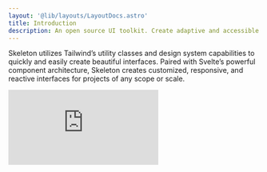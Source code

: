 ```yaml
---
layout: '@lib/layouts/LayoutDocs.astro'
title: Introduction
description: An open source UI toolkit. Create adaptive and accessible design systems for your web apps.
---
```



Skeleton utilizes Tailwind’s utility classes and design system capabilities to quickly and easily create beautiful interfaces. Paired with Svelte’s powerful component architecture, Skeleton creates customized, responsive, and reactive interfaces for projects of any scope or scale.

<iframe
    class="w-full aspect-video rounded-container overflow-hidden"
    src="https://www.youtube.com/embed/tHzVyChDuyo"
    title="YouTube video player"
    frameborder="0"
    allow="accelerometer; autoplay; clipboard-write; encrypted-media; gyroscope; picture-in-picture"
    allowfullscreen
/>

## Our Vision

Skeleton aims to provide a seamless user experience by creating intelligent and adaptive UI elements that automatically conform to the unique aesthetic of your application. It leverages native browser APIs and form elements, while also incorporating powerful components that follow WAI-ARIA guidelines for accessibility, empowering developers to create user-centric web applications with ease.

We're huge fans of Svelte and wish to contribute to this amazing ecosystem. We believe this only happens through contributions of high quality open source projects our own. Created by the community, for the community.

Finally, we aim for inclusion, whether you're a contributor to the project, a consumer, or the end user. The Skeleton core team is not a faceless corporate entity, but rather a small group of individuals motivated to make accessible UI with great UX (user experience) and DX (developer experience) for all.

## Benefits

### Free and Open Source

Skeleton is available as [free and open-source software (FOSS)](https://github.com/skeletonlabs/skeleton) provided under the [MIT License](https://github.com/skeletonlabs/skeleton/blob/master/LICENSE).

### Community Owned

Skeleton is maintained by a number of talented [contributors](https://github.com/skeletonlabs/skeleton/graphs/contributors). If you wish to [contribute to the project](/docs/contributin), you are welcome to do so. Visit the Skeleton communities on either [GitHub](https://github.com/skeletonlabs/skeleton) or [Discord](https://discord.gg/EXqV7W8MtY).

### Theme System

We provide a powerful and comprehensive theme system that goes well beyond generating a color palette. Themes allow you to control
common settings, such as border radius, and apply those universally throughout your application. Furthermore, themes are built using
CSS variables, which makes themes simple to configure and reuse.

### Design Tokens

These tokens are a special set of CSS classes that ingest your theme settings for easy reuse throughout your design system. They are
used as the default settings for most features within Skeleton, meaning your UI elements automatically adjust to theme changes.
Likewise, these tokens are available to you, meaning you can build custom components using the same tools we do, for a truly cohesive
look and feel.

### Release Cycle

Skeleton receives new updates every other week, typically around Tuesday (US/Central). Each release is packed with new features,
improvements, and bugfixes.

<a class="btn preset-filled" href="https://github.com/skeletonlabs/skeleton/releases" target="_blank" rel="noreferrer">
    View Releases &rarr;
</a>